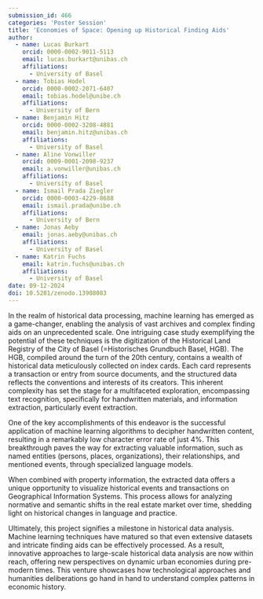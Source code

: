 ```yaml
---
submission_id: 466
categories: 'Poster Session'
title: 'Economies of Space: Opening up Historical Finding Aids'
author:
  - name: Lucas Burkart
    orcid: 0000-0002-9011-5113
    email: lucas.burkart@unibas.ch
    affiliations:
      - University of Basel
  - name: Tobias Hodel
    orcid: 0000-0002-2071-6407
    email: tobias.hodel@unibe.ch
    affiliations:
      - University of Bern
  - name: Benjamin Hitz
    orcid: 0000-0002-3208-4881
    email: benjamin.hitz@unibas.ch
    affiliations:
      - University of Basel
  - name: Aline Vonwiller
    orcid: 0009-0001-2098-9237
    email: a.vonwiller@unibas.ch
    affiliations:
      - University of Basel
  - name: Ismail Prada Ziegler
    orcid: 0000-0003-4229-8688
    email: ismail.prada@unibe.ch
    affiliations:
      - University of Bern
  - name: Jonas Aeby
    email: jonas.aeby@unibas.ch
    affiliations:
      - University of Basel
  - name: Katrin Fuchs
    email: katrin.fuchs@unibas.ch
    affiliations:
      - University of Basel
date: 09-12-2024
doi: 10.5281/zenodo.13908083
---
```


In the realm of historical data processing, machine learning has emerged as a game-changer, enabling the analysis of vast archives and complex finding aids on an unprecedented scale. One intriguing case study exemplifying the potential of these techniques is the digitization of the Historical Land Registry of the City of Basel (=Historisches Grundbuch Basel, HGB).
The HGB, compiled around the turn of the 20th century, contains a wealth of historical data meticulously collected on index cards. Each card represents a transaction or entry from source documents, and the structured data reflects the conventions and interests of its creators. This inherent complexity has set the stage for a multifaceted exploration, encompassing text recognition, specifically for handwritten materials, and information extraction, particularly event extraction.

One of the key accomplishments of this endeavor is the successful application of machine learning algorithms to decipher handwritten content, resulting in a remarkably low character error rate of just 4%. This breakthrough paves the way for extracting valuable information, such as named entities (persons, places, organizations), their relationships, and mentioned events, through specialized language models.

When combined with property information, the extracted data offers a unique opportunity to visualize historical events and transactions on Geographical Information Systems. This process allows for analyzing normative and semantic shifts in the real estate market over time, shedding light on historical changes in language and practice.

Ultimately, this project signifies a milestone in historical data analysis. Machine learning techniques have matured so that even extensive datasets and intricate finding aids can be effectively processed. As a result, innovative approaches to large-scale historical data analysis are now within reach, offering new perspectives on dynamic urban economies during pre-modern times. This venture showcases how technological approaches and humanities deliberations go hand in hand to understand complex patterns in economic history.
